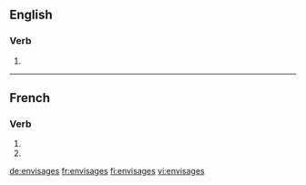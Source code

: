 {{also|envisagés}}
==English==

===Verb===
{{head|en|verb form}}

# {{en-third-person singular of|envisage}}

----

==French==

===Verb===
{{fr-verb-form}}

# {{conjugation of|envisager||2|s|pres|ind|lang=fr}}
# {{conjugation of|envisager||2|s|pres|sub|lang=fr}}

[[de:envisages]]
[[fr:envisages]]
[[fi:envisages]]
[[vi:envisages]]
